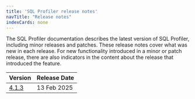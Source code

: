 ```yaml
---
title: 'SQL Profiler release notes'
navTitle: "Release notes"
indexCards: none
---
```


The SQL Profiler documentation describes the latest version of SQL Profiler, including minor releases and patches. These release notes cover what was new in each release. For new functionality introduced in a minor or patch release, there are also indicators in the content about the release that introduced the feature.

|             Version              | Release Date |
| -------------------------------- | ------------ |
| [4.1.3](sql_profiler_4.1.3_rel_notes) | 13 Feb 2025  |

